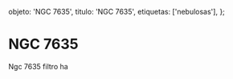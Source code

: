 
  objeto: 'NGC 7635',
  titulo: 'NGC 7635',
  etiquetas: ['nebulosas'],
};

# NGC 7635

<Imagen
  src="registro/ngc-7635_20121000_1_l-ngc-7635-pa.jpg"
  fecha="20121000"
/>

Ngc 7635 filtro ha